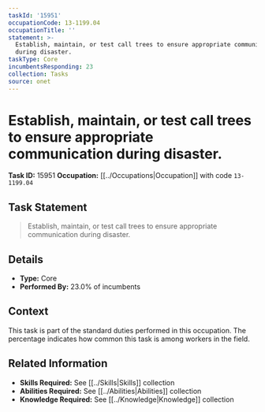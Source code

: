 ```yaml
---
taskId: '15951'
occupationCode: 13-1199.04
occupationTitle: ''
statement: >-
  Establish, maintain, or test call trees to ensure appropriate communication
  during disaster.
taskType: Core
incumbentsResponding: 23
collection: Tasks
source: onet
---
```

# Establish, maintain, or test call trees to ensure appropriate communication during disaster.

**Task ID:** 15951
**Occupation:** [[../Occupations|Occupation]] with code `13-1199.04`

## Task Statement

> Establish, maintain, or test call trees to ensure appropriate communication during disaster.

## Details

- **Type:** Core
- **Performed By:** 23.0% of incumbents

## Context

This task is part of the standard duties performed in this occupation. The percentage indicates how common this task is among workers in the field.

## Related Information

- **Skills Required:** See [[../Skills|Skills]] collection
- **Abilities Required:** See [[../Abilities|Abilities]] collection
- **Knowledge Required:** See [[../Knowledge|Knowledge]] collection
